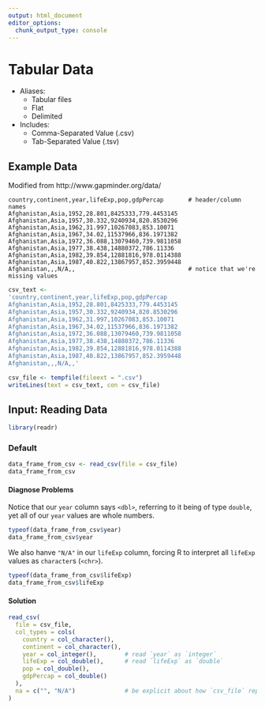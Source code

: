 ```yaml
---
output: html_document
editor_options: 
  chunk_output_type: console
---
```


# Tabular Data {#tabular-data}

- Aliases: 
  + Tabular files
  + Flat
  + Delimited
- Includes:
  + Comma-Separated Value (.csv)
  + Tab-Separated Value (.tsv)

## Example Data

Modified from http://www.gapminder.org/data/

```
country,continent,year,lifeExp,pop,gdpPercap       # header/column names
Afghanistan,Asia,1952,28.801,8425333,779.4453145
Afghanistan,Asia,1957,30.332,9240934,820.8530296
Afghanistan,Asia,1962,31.997,10267083,853.10071
Afghanistan,Asia,1967,34.02,11537966,836.1971382
Afghanistan,Asia,1972,36.088,13079460,739.9811058
Afghanistan,Asia,1977,38.438,14880372,786.11336
Afghanistan,Asia,1982,39.854,12881816,978.0114388
Afghanistan,Asia,1987,40.822,13867957,852.3959448
Afghanistan,,,N/A,,                                # notice that we're missing values
```

```r
csv_text <- 
'country,continent,year,lifeExp,pop,gdpPercap
Afghanistan,Asia,1952,28.801,8425333,779.4453145
Afghanistan,Asia,1957,30.332,9240934,820.8530296
Afghanistan,Asia,1962,31.997,10267083,853.10071
Afghanistan,Asia,1967,34.02,11537966,836.1971382
Afghanistan,Asia,1972,36.088,13079460,739.9811058
Afghanistan,Asia,1977,38.438,14880372,786.11336
Afghanistan,Asia,1982,39.854,12881816,978.0114388
Afghanistan,Asia,1987,40.822,13867957,852.3959448
Afghanistan,,,N/A,,'

csv_file <- tempfile(fileext = ".csv")
writeLines(text = csv_text, con = csv_file)
```


## Input: Reading Data

```r
library(readr)
```


### Default

```r
data_frame_from_csv <- read_csv(file = csv_file)
data_frame_from_csv
```

#### Diagnose Problems

Notice that our `year` column says `<dbl>`, referring to it being of type `double`, yet all of our `year` values are whole numbers.

```r
typeof(data_frame_from_csv$year)
data_frame_from_csv$year
```

We also hanve `"N/A"` in our `lifeExp` column, forcing R to interpret all `lifeExp` values as `character`s (`<chr>`).

```r
typeof(data_frame_from_csv$lifeExp)
data_frame_from_csv$lifeExp
```

#### Solution

```r
read_csv(
  file = csv_file,
  col_types = cols(
    country = col_character(),
    continent = col_character(),
    year = col_integer(),        # read `year` as `integer`
    lifeExp = col_double(),      # read `lifeExp` as `double`
    pop = col_double(),
    gdpPercap = col_double()
  ),
  na = c("", "N/A")              # be explicit about how `csv_file` represents missing values
)
```


